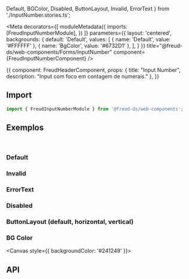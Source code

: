   Default,
  BGColor,
  Disabled,
  ButtonLayout,
  Invalid,
  ErrorText
} from './InputNumber.stories.ts';

<Meta
  decorators={[
    moduleMetadata({
      imports: [FreudInputNumberModule],
    })
  ]}
  parameters={{
    layout: 'centered',
    backgrounds: {
      default: 'Default',
      values: [
        { name: 'Default', value: '#FFFFFF' },
        { name: 'BgColor', value: '#6732D1' },
      ],
    }
  }}
title="@freud-ds/web-components/Forms/InputNumber" component={FreudInputNumberComponent} />

<Story name="Storyname-hidden">
  {{
    component: FreudHeaderComponent,
    props: {
      title: "Input Number",
      description: "Input com foco em contagem de numerais."
    },
  }}
</Story>

## <a id="importing"></a>Import

```ts
import { FreudInputNumberModule } from '@freud-ds/web-components';
```

## <a id="exemplos"></a>Exemplos
<br />

### Default
<Canvas>
  <Story story={Default}/>
</Canvas>

### Invalid
<Canvas>
  <Story story={Invalid}/>
</Canvas>

### ErrorText
<Canvas>
  <Story story={ErrorText}/>
</Canvas>

### Disabled
<Canvas>
  <Story story={Disabled}/>
</Canvas>

### ButtonLayout (default, horizontal, vertical)
<Canvas>
  <Story story={ButtonLayout}/>
</Canvas>

### BG Color
<Canvas style={{ backgroundColor: '#241249' }}>
  <Story story={BGColor}/>
</Canvas>

## <a id="api"></a>API

<ArgsTable of={FreudInputNumberComponent} />
